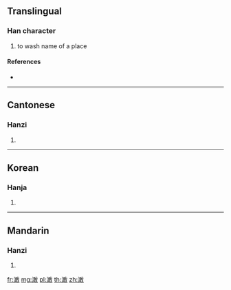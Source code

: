 ==Translingual==

===Han character===
{{Han char|rn=85|rad=水|as=12|sn=15|four=38140|canj=EMJK,ENJK}}

# to wash name of a place

====References====
* {{Han ref|kx=0651.300|dkj=18320|dj=1062.020|hdz=31731.090|uh=6F89|ud=28553|bh=E641|bd=58945}}

----

==Cantonese==

===Hanzi===
{{yue-hanzi|jyut=|y=gam2}}

# {{defn|lang=yue|sort=水12}}

----

==Korean==

===Hanja===
{{ko-hanja|hangeul=검|eumhun=|rv=geom|mr=kŏm|y=kem}}

# {{defn|lang=ko|sort=水12}}

----

==Mandarin==

===Hanzi===
{{cmn-hanzi|pin=[[gǎn]] ([[gan3]])|wg=kan<sup>3</sup>}}

# {{defn|lang=cmn|sort=水12}}

[[fr:澉]]
[[mg:澉]]
[[pl:澉]]
[[th:澉]]
[[zh:澉]]